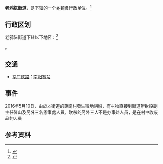 {{expand language|1=en|page=|time=2019-09-16T09:41:24+00:00}}
{{primarysources|time=2019-09-16T09:41:24+00:00}}
{{中国乡级行政区|41/01/08/003/000}}

'''老鸦陈街道'''，是{{PRC admin/fullname|41/01/08/003/000|3}}下辖的一个[[乡镇|乡镇]]级行政单位。<ref>{{PRC admin/ref sgc|{{PRC admin/parent|41/01/08/003/000}}}}</ref>

== 行政区划 ==

老鸦陈街道下辖以下地区：<ref>{{PRC admin/ref sgc|41/01/08/003/000}}</ref>

{{PRC admin/children|41/01/08/003/000}}。

== 交通 ==
* {{rint|cn|rail}}[[京广铁路|京广铁路]]：[[南阳寨站|南阳寨站]]

==事件==
2016年5月10日，由於本街道的薛崗村發生徵地糾紛，有村物直接到街道辦砍殺副主任陳山及另外三名辦事處人員。砍杀的另外三人不是办事处人员，是在村中收废品的人员

== 参考资料 ==
{{reflist}}

{{PRC admin/navcat|41/01/08/003/000}}
